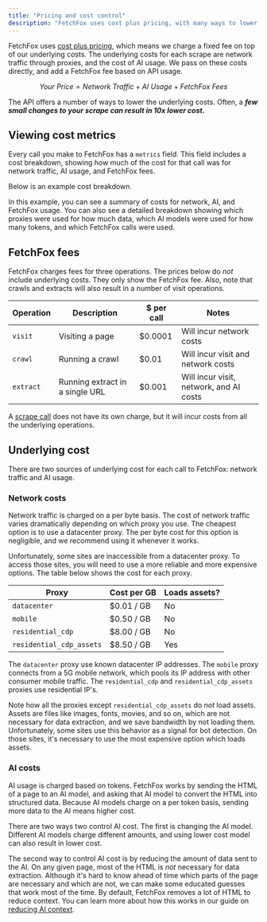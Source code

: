 ```yaml
---
title: "Pricing and cost control"
description: "FetchFox uses cost plus pricing, with many ways to lower cost"
---
```



FetchFox uses [cost plus pricing](https://en.wikipedia.org/wiki/Cost-plus_pricing), which means we charge a fixed fee on top of our underlying costs. The underlying costs for each scrape are network traffic through proxies, and the cost of AI usage. We pass on these costs directly, and add a FetchFox fee based on API usage.

$$
Your\ Price = Network\ Traffic + AI\ Usage + FetchFox\ Fees
$$

The API offers a number of ways to lower the underlying costs. Often, a **_few small changes to your scrape can result in 10x lower cost._**

## Viewing cost metrics

Every call you make to FetchFox has a `metrics` field. This field includes a cost breakdown, showing how much of the cost for that call was for network traffic, AI usage, and FetchFox fees.

Below is an example cost breakdown.

<MetricsBasicResponse />

In this example, you can see a summary of costs for network, AI, and FetchFox usage. You can also see a detailed breakdown showing which proxies were used for how much data, which AI models were used for how many tokens, and which FetchFox calls were used.

## FetchFox fees

FetchFox charges fees for three operations. The prices below do _not_ include underlying costs. They only show the FetchFox fee. Also, note that crawls and extracts will also result in a number of visit operations.

| Operation | Description                     | \$ per call | Notes                                   |
| --------- | ------------------------------- | ----------- | --------------------------------------- |
| `visit`   | Visiting a page                 | \$0.0001    | Will incur network costs                |
| `crawl`   | Running a crawl                 | \$0.01      | Will incur visit and network costs      |
| `extract` | Running extract in a single URL | \$0.001     | Will incur visit, network, and AI costs |

A [scrape call](/scrape-equals-crawl-extract) does not have its own charge, but it will incur costs from all the underlying operations.

## Underlying cost

There are two sources of underlying cost for each call to FetchFox: network traffic and AI usage.

### Network costs

Network traffic is charged on a per byte basis. The cost of network traffic varies dramatically depending on which proxy you use. The cheapest option is to use a datacenter proxy. The per byte cost for this option is negligible, and we recommend using it whenever it works.

Unfortunately, some sites are inaccessible from a datacenter proxy. To access those sites, you will need to use a more reliable and more expensive options. The table below shows the cost for each proxy.

| Proxy                    | Cost per GB | Loads assets? |
| ------------------------ | ----------- | ------------- |
| `datacenter`             | \$0.01 / GB | No            |
| `mobile`                 | \$0.50 / GB | No            |
| `residential_cdp`        | \$8.00 / GB | No            |
| `residential_cdp_assets` | \$8.50 / GB | Yes           |

The `datacenter` proxy use known datacenter IP addresses. The `mobile` proxy connects from a 5G mobile network, which pools its IP address with other consumer mobile traffic. The `residential_cdp` and `residential_cdp_assets` proxies use residential IP's.

Note how all the proxies except `residential_cdp_assets` do _not_ load assets. Assets are files like images, fonts, movies, and so on, which are not necessary for data extraction, and we save bandwidth by not loading them. Unfortunately, some sites use this behavior as a signal for bot detection. On those sites, it's necessary to use the most expensive option which loads assets.

### AI costs

AI usage is charged based on tokens. FetchFox works by sending the HTML of a page to an AI model, and asking that AI model to convert the HTML into structured data. Because AI models charge on a per token basis, sending more data to the AI means higher cost.

There are two ways two control AI cost. The first is changing the AI model. Different AI models charge different amounts, and using lower cost model can also result in lower cost.

The second way to control AI cost is by reducing the amount of data sent to the AI. On any given page, most of the HTML is _not_ necessary for data extraction. Although it's hard to know ahead of time which parts of the page are necessary and which are not, we can make some educated guesses that work most of the time. By default, FetchFox removes a lot of HTML to reduce context. You can learn more about how this works in our guide on [reducing AI context](/reducing-ai-context).